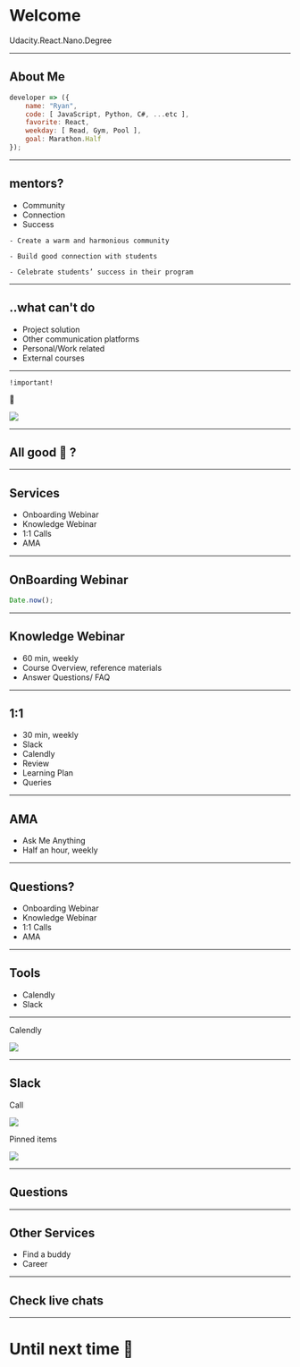
<Head>
    <title>Welcome Webinar 🤘</title>
</Head>

# Welcome

Udacity.React.Nano.Degree

---

## About Me

```javascript
developer => ({
    name: "Ryan",
    code: [ JavaScript, Python, C#, ...etc ],
    favorite: React,
    weekday: [ Read, Gym, Pool ],
    goal: Marathon.Half
});
```

---

## mentors?

-   Community
-   Connection
-   Success

```notes
- Create a warm and harmonious community

- Build good connection with students

- Celebrate students’ success in their program
```

---

## ..what can't do

-   Project solution
-   Other communication platforms
-   Personal/Work related
-   External courses

---

`!important!`

🚫

<img src="https://raw.githubusercontent.com/TianyuanC/welcome-session-652/master/img/CoC.png" />

---

## All good 🙈 ?

---

## Services

-   Onboarding Webinar
-   Knowledge Webinar
-   1:1 Calls
-   AMA

---

## OnBoarding Webinar

```javascript
Date.now();
```

---

## Knowledge Webinar

-   60 min, weekly
-   Course Overview, reference materials
-   Answer Questions/ FAQ

---

## 1:1

-   30 min, weekly
-   Slack
-   Calendly
-   Review
-   Learning Plan
-   Queries

---

## AMA

-   Ask Me Anything
-   Half an hour, weekly

---

## Questions?

-   Onboarding Webinar
-   Knowledge Webinar
-   1:1 Calls
-   AMA

---

## Tools

-   Calendly
-   Slack

---

Calendly

<img src="https://raw.githubusercontent.com/TianyuanC/welcome-session-652/master/img/calendly.png" />

---

## Slack

Call

<img src="https://raw.githubusercontent.com/TianyuanC/welcome-session-652/master/img/call.png" />

<br />

Pinned items

<img src="https://raw.githubusercontent.com/TianyuanC/welcome-session-652/master/img/pin.png" />

---

## Questions

---

## Other Services

-   Find a buddy
-   Career

---

## Check live chats

---

# Until next time 👋
